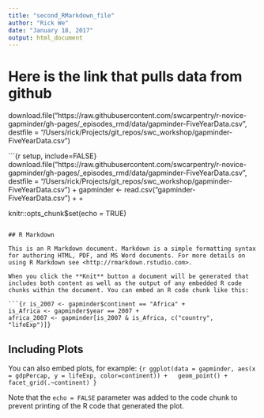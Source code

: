 ```yaml
---
title: "second_RMarkdown_file"
author: "Rick We"
date: "January 18, 2017"
output: html_document
---
```

# Here is the link that pulls data from github
download.file("https://raw.githubusercontent.com/swcarpentry/r-novice-gapminder/gh-pages/_episodes_rmd/data/gapminder-FiveYearData.csv", destfile = "/Users/rick/Projects/git_repos/swc_workshop/gapminder-FiveYearData.csv")

```{r setup, include=FALSE} download.file("https://raw.githubusercontent.com/swcarpentry/r-novice-gapminder/gh-pages/_episodes_rmd/data/gapminder-FiveYearData.csv", destfile = "/Users/rick/Projects/git_repos/swc_workshop/gapminder-FiveYearData.csv") +
gapminder <- read.csv("gapminder-FiveYearData.csv") +
 +

knitr::opts_chunk$set(echo = TRUE)
```

## R Markdown

This is an R Markdown document. Markdown is a simple formatting syntax for authoring HTML, PDF, and MS Word documents. For more details on using R Markdown see <http://rmarkdown.rstudio.com>.

When you click the **Knit** button a document will be generated that includes both content as well as the output of any embedded R code chunks within the document. You can embed an R code chunk like this:

```{r is_2007 <- gapminder$continent == "Africa" +
is_Africa <- gapminder$year == 2007 +
africa_2007 <- gapminder[is_2007 & is_Africa, c("country", "lifeExp")]}
```
## Including Plots
You can also embed plots, for example:
```{r ggplot(data = gapminder, aes(x = gdpPercap, y = lifeExp, color=continent)) +
  geom_point() +
  facet_grid(.~continent) }
```

Note that the `echo = FALSE` parameter was added to the code chunk to prevent printing of the R code that generated the plot.
